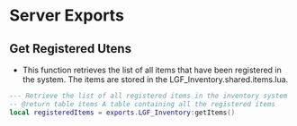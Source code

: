 # Server Exports

## Get Registered Utens

- This function retrieves the list of all items that have been registered in the system. The items are stored in the LGF_Inventory.shared.items.lua.


```lua copy
--- Retrieve the list of all registered items in the inventory system
-- @return table items A table containing all the registered items
local registeredItems = exports.LGF_Inventory:getItems()
```